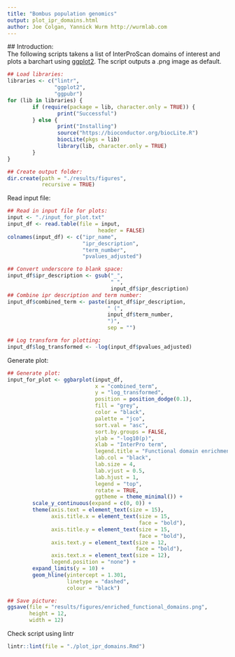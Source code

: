 ```yaml
---
title: "Bombus population genomics"
output: plot_ipr_domains.html
author: Joe Colgan, Yannick Wurm http://wurmlab.com
---
```


## Introduction:  
The following scripts takens a list of InterProScan domains of interest and plots a barchart using [ggplot2](https://ggplot2.tidyverse.org/). The script outputs a .png image as default.  

```r
## Load libraries:
libraries <- c("lintr",
               "ggplot2",
               "ggpubr")
for (lib in libraries) {
        if (require(package = lib, character.only = TRUE)) {
                print("Successful")
        } else {
                print("Installing")
                source("https://bioconductor.org/biocLite.R")
                biocLite(pkgs = lib)
                library(lib, character.only = TRUE)
        }
}

## Create output folder:
dir.create(path = "./results/figures",
           recursive = TRUE)
```

Read input file:

```r
## Read in input file for plots:
input <- "./input_for_plot.txt"
input_df <- read.table(file = input,
                             header = FALSE)
colnames(input_df) <- c("ipr_name",
                        "ipr_description",
                        "term_number",
                        "pvalues_adjusted")

## Convert underscore to blank space:
input_df$ipr_description <- gsub("_",
                                 " ",
                                 input_df$ipr_description)
## Combine ipr description and term number:
input_df$combined_term <- paste(input_df$ipr_description,
                                " (",
                                input_df$term_number,
                                ")",
                                sep = "")

## Log transform for plotting:
input_df$log_transformed <- -log(input_df$pvalues_adjusted)
```

Generate plot:

```r
## Generate plot:
input_for_plot <- ggbarplot(input_df,
                            x = "combined_term",
                            y = "log_transformed",
                            position = position_dodge(0.1),
                            fill = "grey",
                            color = "black",
                            palette = "jco",
                            sort.val = "asc",
                            sort.by.groups = FALSE,
                            ylab = "-log10(p)",
                            xlab = "InterPro term",
                            legend.title = "Functional domain enrichment",
                            lab.col = "black",
                            lab.size = 4,
                            lab.vjust = 0.5,
                            lab.hjust = 1,
                            legend = "top",
                            rotate = TRUE,
                            ggtheme = theme_minimal()) +
        scale_y_continuous(expand = c(0, 0)) +
        theme(axis.text = element_text(size = 15),
              axis.title.x = element_text(size = 15,
                                          face = "bold"),
              axis.title.y = element_text(size = 15,
                                          face = "bold"),
              axis.text.y = element_text(size = 12,
                                         face = "bold"),
              axis.text.x = element_text(size = 12),
              legend.position = "none") +
        expand_limits(y = 10) +
        geom_hline(yintercept = 1.301,
                   linetype = "dashed",
                   colour = "black")

## Save picture:
ggsave(file = "results/figures/enriched_functional_domains.png",
       height = 12,
       width = 12)
```

Check script using lintr

```r
lintr::lint(file = "./plot_ipr_domains.Rmd")
```



